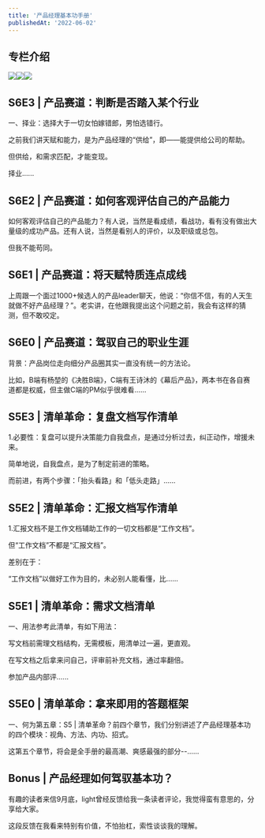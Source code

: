 ```yaml
---
title: '产品经理基本功手册'
publishedAt: '2022-06-02'
---
```


## 专栏介绍

![](https://static.xiaobot.net/file/2022-11-04/459/c694d87005989af58b0d6da6a8aecefd.png)![](https://static.xiaobot.net/file/2022-11-04/459/224880778e12c97f67d437cf2199edd2.png)![](https://static.xiaobot.net/file/2022-11-04/459/8c7aa67d30d0d9b82b1079c5a5048060.png)

## S6E3 | 产品赛道：判断是否踏入某个行业
一、择业：选择大于一切女怕嫁错郎，男怕选错行。

之前我们讲天赋和能力，是为产品经理的“供给”，即——能提供给公司的帮助。

但供给，和需求匹配，才能变现。

择业......

## S6E2 | 产品赛道：如何客观评估自己的产品能力
如何客观评估自己的产品能力？有人说，当然是看成绩，看战功，看有没有做出大量级的成功产品。还有人说，当然是看别人的评价，以及职级或总包。

但我不能苟同。

## S6E1 | 产品赛道：将天赋特质连点成线
上周跟一个面过1000+候选人的产品leader聊天，他说：“你信不信，有的人天生就做不好产品经理？”。老实讲，在他跟我提出这个问题之前，我会有这样的猜测，但不敢咬定。

## S6E0 | 产品赛道：驾驭自己的职业生涯
背景：产品岗位走向细分产品圈其实一直没有统一的方法论。

比如，B端有杨堃的《决胜B端》，C端有王诗沐的《幕后产品》，两本书在各自赛道都是权威，但主做C端的PM似乎很难看......

## S5E3 | 清单革命：复盘文档写作清单
1.必要性：复盘可以提升决策能力自我盘点，是通过分析过去，纠正动作，增援未来。

简单地说，自我盘点，是为了制定前进的策略。

而前进，有两个步骤：「抬头看路」和「低头走路」......

## S5E2 | 清单革命：汇报文档写作清单
1.汇报文档不是工作文档辅助工作的一切文档都是“工作文档”。

但“工作文档”不都是“汇报文档”。

差别在于：

“工作文档”以做好工作为目的，未必别人能看懂，比......

## S5E1 | 清单革命：需求文档清单
一、用法参考此清单，有如下用法：

写文档前需理文档结构，无需模板，用清单过一遍，更直观。

在写文档之后拿来问自己，评审前补充文档，通过率翻倍。

参加产品内部评......

## S5E0 | 清单革命：拿来即用的答题框架
一、何为第五章：S5 | 清单革命？前四个章节，我们分别讲述了产品经理基本功的四个模块：视角、方法、内功、招式。

这第五个章节，将会是全手册的最高潮、爽感最强的部分--......

## Bonus | 产品经理如何驾驭基本功？
有趣的读者来信9月底，light曾经反馈给我一条读者评论，我觉得蛮有意思的，分享给大家。

这段反馈在我看来特别有价值，不怕抬杠，索性谈谈我的理解。